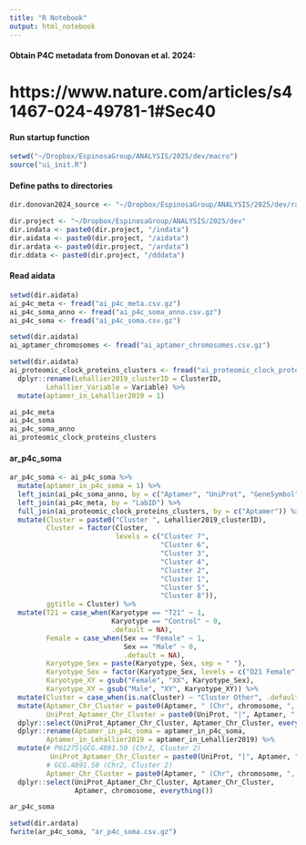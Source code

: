 ```yaml
---
title: "R Notebook"
output: html_notebook
---
```


#### Obtain P4C metadata from Donovan et al. 2024:
# https://www.nature.com/articles/s41467-024-49781-1#Sec40

#### Run startup function
```r
setwd("~/Dropbox/EspinosaGroup/ANALYSIS/2025/dev/macro")
source("ui_init.R")
```

#### Define paths to directories
```r
dir.donovan2024_source <- "~/Dropbox/EspinosaGroup/ANALYSIS/2025/dev/rawdata/Donovan2024_syn31481952.5"

dir.project <- "~/Dropbox/EspinosaGroup/ANALYSIS/2025/dev"
dir.indata <- paste0(dir.project, "/indata")
dir.aidata <- paste0(dir.project, "/aidata")
dir.ardata <- paste0(dir.project, "/ardata")
dir.ddata <- paste0(dir.project, "/dddata")
```

#### Read aidata
```r
setwd(dir.aidata)
ai_p4c_meta <- fread("ai_p4c_meta.csv.gz")
ai_p4c_soma_anno <- fread("ai_p4c_soma_anno.csv.gz")
ai_p4c_soma <- fread("ai_p4c_soma.csv.gz")

setwd(dir.aidata)
ai_aptamer_chromosomes <- fread("ai_aptamer_chromosomes.csv.gz")

setwd(dir.aidata)
ai_proteomic_clock_proteins_clusters <- fread("ai_proteomic_clock_proteins_clusters.csv.gz") %>%
  dplyr::rename(Lehallier2019_clusterID = ClusterID,
         Lehallier_Variable = Variable) %>%
  mutate(aptamer_in_Lehallier2019 = 1)

ai_p4c_meta
ai_p4c_soma
ai_p4c_soma_anno
ai_proteomic_clock_proteins_clusters
```

#### ar_p4c_soma
```r
ar_p4c_soma <- ai_p4c_soma %>%
  mutate(aptamer_in_p4c_soma = 1) %>%
  left_join(ai_p4c_soma_anno, by = c("Aptamer", "UniProt", "GeneSymbol")) %>%
  left_join(ai_p4c_meta, by = "LabID") %>%
  full_join(ai_proteomic_clock_proteins_clusters, by = c("Aptamer")) %>%
  mutate(Cluster = paste0("Cluster ", Lehallier2019_clusterID),
         Cluster = factor(Cluster,
                          levels = c("Cluster 7",
                                     "Cluster 6", 
                                     "Cluster 3",
                                     "Cluster 4", 
                                     "Cluster 2", 
                                     "Cluster 1",
                                     "Cluster 5",
                                     "Cluster 8")),
         ggtitle = Cluster) %>%
  mutate(T21 = case_when(Karyotype == "T21" ~ 1,
                         Karyotype == "Control" ~ 0,
                         .default = NA),
         Female = case_when(Sex == "Female" ~ 1,
                            Sex == "Male" ~ 0,
                            .default = NA),
         Karyotype_Sex = paste(Karyotype, Sex, sep = " "),
         Karyotype_Sex = factor(Karyotype_Sex, levels = c("D21 Female", "D21 Male", "T21 Female", "T21 Male")),
         Karyotype_XY = gsub("Female", "XX", Karyotype_Sex),
         Karyotype_XY = gsub("Male", "XY", Karyotype_XY)) %>%
  mutate(Cluster = case_when(is.na(Cluster) ~ "Cluster Other", .default = Cluster)) %>%
  mutate(Aptamer_Chr_Cluster = paste0(Aptamer, " (Chr", chromosome, ", ", Cluster, ")"),
         UniProt_Aptamer_Chr_Cluster = paste0(UniProt, "|", Aptamer, " (Chr", chromosome, ", ", Cluster, ")")) %>%
  dplyr::select(UniProt_Aptamer_Chr_Cluster, Aptamer_Chr_Cluster, everything()) %>%
  dplyr::rename(Aptamer_in_p4c_soma = aptamer_in_p4c_soma,
         Aptamer_in_Lehallier2019 = aptamer_in_Lehallier2019) %>%
  mutate(# P01275|GCG.4891.50 (Chr2, Cluster 2)
          UniProt_Aptamer_Chr_Cluster = paste0(UniProt, "|", Aptamer, " (Chr", chromosome, ", ", Cluster, ")"),
         # GCG.4891.50 (Chr2, Cluster 2)
         Aptamer_Chr_Cluster = paste0(Aptamer, " (Chr", chromosome, ", ", Cluster, ")")) %>%
  dplyr::select(UniProt_Aptamer_Chr_Cluster, Aptamer_Chr_Cluster,
                Aptamer, chromosome, everything())

ar_p4c_soma

setwd(dir.ardata)
fwrite(ar_p4c_soma, "ar_p4c_soma.csv.gz")
```